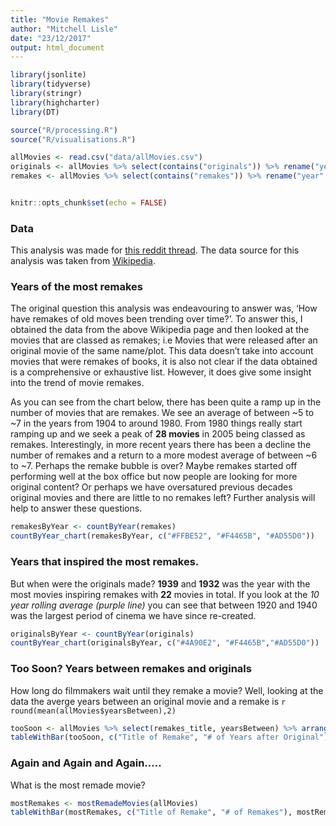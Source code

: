 ```yaml
---
title: "Movie Remakes"
author: "Mitchell Lisle"
date: "23/12/2017"
output: html_document
---
```


```r
library(jsonlite)
library(tidyverse)
library(stringr)
library(highcharter)
library(DT)

source("R/processing.R")
source("R/visualisations.R")

allMovies <- read.csv("data/allMovies.csv")
originals <- allMovies %>% select(contains("originals")) %>% rename("year" = originals_year)
remakes <- allMovies %>% select(contains("remakes")) %>% rename("year" = remakes_year)


knitr::opts_chunk$set(echo = FALSE)
```
### Data
This analysis was made for [this reddit thread](https://www.reddit.com/r/DataVizRequests/comments/7irlb9/request_i_would_like_for_someone_to_visualize/). The data source for this analysis was taken from [Wikipedia](https://en.wikipedia.org/wiki/Lists_of_film_remakes).

### Years of the most remakes
The original question this analysis was endeavouring to answer was, 'How have remakes of old moves been trending over time?'. To answer this, I obtained the data from the above Wikipedia page and then looked at the movies that are classed as remakes; i.e Movies that were released after an original movie of the same name/plot. This data doesn't take into account movies that were remakes of books, it is also not clear if the data obtained is a comprehensive or exhaustive list. However, it does give some insight into the trend of movie remakes.

As you can see from the chart below, there has been quite a ramp up in the number of movies that are remakes. We see an average of between ~5 to ~7 in the years from 1904 to around 1980. From 1980 things really start ramping up and we seek a peak of **28 movies** in 2005 being classed as remakes. Interestingly, in more recent years there has been a decline the number of remakes and a return to a more modest average of between ~6 to ~7. Perhaps the remake bubble is over? Maybe remakes started off performing well at the box office but now people are looking for more original content? Or perhaps we have oversatured previous decades original movies and there are little to no remakes left? Further analysis will help to answer these questions.

\pagebreak
```r
remakesByYear <- countByYear(remakes)
countByYear_chart(remakesByYear, c("#FFBE52", "#F4465B", "#AD55D0"))

```

### Years that inspired the most remakes.
But when were the originals made? **1939** and **1932** was the year with the most movies inspiring remakes with **22** movies in total. If you look at the *10 year rolling average (purple line)* you can see that between 1920 and 1940 was the largest period of cinema we have since re-created.

```r
originalsByYear <- countByYear(originals)
countByYear_chart(originalsByYear, c("#4A90E2", "#F4465B","#AD55D0"))
```

### Too Soon? Years between remakes and originals
How long do filmmakers wait until they remake a movie? Well, looking at the data the averge years between an original movie and a remake is `r round(mean(allMovies$yearsBetween),2)`
```r
tooSoon <- allMovies %>% select(remakes_title, yearsBetween) %>% arrange(desc(yearsBetween))
tableWithBar(tooSoon, c("Title of Remake", "# of Years after Original"), tooSoon$yearsBetween, barColour = '#4A90E2')
```

### Again and Again and Again.....
What is the most remade movie?

```r
mostRemakes <- mostRemadeMovies(allMovies)
tableWithBar(mostRemakes, c("Title of Remake", "# of Remakes"), mostRemakes$count, barColour = '#FFBE52', pageLength = 10)
```

